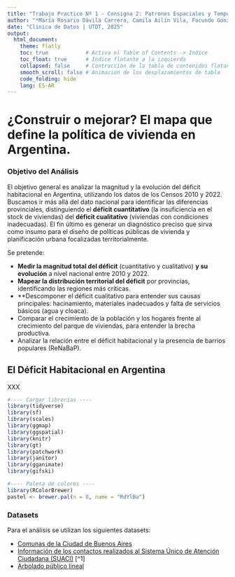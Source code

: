 ```yaml
---
title: "Trabajo Practico Nº 1 - Consigna 2: Patrones Espaciales y Temporales"
author: "*María Rosario Dávila Carrera, Camila Ailín Vila, Facundo Gonzalez Cura*"
date: "Clinica de Datos | UTDT, 2025"
output: 
  html_document:
    theme: flatly
    toc: true            # Activa el Table of Contents -> Indice
    toc_float: true      # Indice flotante a la izquierda
    collapsed: false     # Contraccion de la tabla de contenidos flotante
    smooth_scroll: false # Animacion de los desplazamientos de tabla
    code_folding: hide
    lang: ES-AR
---
```

# ¿Construir o mejorar? El mapa que define la política de vivienda en Argentina.

### Objetivo del Análisis

El objetivo general es analizar la magnitud y la evolución del déficit habitacional en Argentina, utilizando los datos de los Censos 2010 y 2022. Buscamos ir más allá del dato nacional para identificar las diferencias provinciales, distinguiendo el **déficit cuantitativo** (la insuficiencia en el stock de viviendas) del **déficit cualitativo** (viviendas con condiciones inadecuadas). El fin último es generar un diagnóstico preciso que sirva como insumo para el diseño de políticas públicas de vivienda y planificación urbana  focalizadas territorialmente.

Se pretende:

-   **Medir la magnitud total del déficit** (cuantitativo y cualitativo) **y su evolución** a nivel nacional entre 2010 y 2022.
-   **Mapear la distribución territorial del déficit** por provincias, identificando las regiones más críticas.
-   **Descomponer el déficit cualitativo para entender sus causas principales: hacinamiento, materiales inadecuados y falta de servicios básicos (agua y cloaca).
-   Comparar el crecimiento de la población y los hogares frente al crecimiento del parque de viviendas, para entender la brecha productiva.
-   Analizar la relación entre el déficit habitacional y la presencia de barrios populares (ReNaBaP).

## El Déficit Habitacional en Argentina

XXX

```r
#---- Cargar librerías ----
library(tidyverse)
library(sf)
library(scales)
library(ggmap)
library(ggspatial)
library(knitr) 
library(gt) 
library(patchwork)
library(janitor)
library(gganimate)
library(gifski)

#---- Paleta de colores ----
library(RColorBrewer)
pastel <- brewer.pal(n = 8, name = "RdYlBu")
```

### Datasets

Para el análisis se utilizan los siguientes datasets:

-   [Comunas de la Ciudad de Buenos Aires](https://data.buenosaires.gob.ar/dataset/comunas)
-   [Información de los contactos realizados al Sistema Único de Atención Ciudadana (SUACI)](https://data.buenosaires.gob.ar/sv/dataset/sistema-unico-atencion-ciudadana) [^1]
-   [Arbolado público lineal](https://data.buenosaires.gob.ar/sv/dataset/arbolado-publico-lineal)
